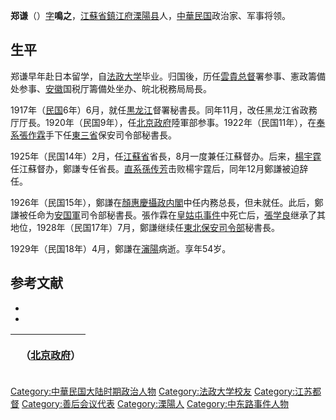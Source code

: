 {{Otheruses|郑谦 (消歧义)}}
'''郑谦'''（{{bd|1876年||1929年|1月28日}}）[[表字|字]]'''鳴之'''，[[江蘇省|江蘇省]][[鎮江府|鎮江府]][[溧陽县|溧陽县]]人，[[中華民国|中華民国]]政治家、军事将领。

==生平==
郑谦早年赴日本留学，自[[法政大学|法政大学]]毕业。归国後，历任[[雲貴总督|雲貴总督]]署参事、憲政籌備处参事、[[安徽省|安徽]]国税厅籌備处坐办、皖北税務局局長。

1917年（[[民国紀元|民国]]6年）6月，就任[[黒龙江省_(中華民国)|黒龙江]]督署秘書長。同年11月，改任黑龙江省政務厅厅長。1920年（民国9年），任[[北京政府|北京政府]]陸軍部参事。1922年（民国11年），在[[奉系|奉系]][[張作霖|張作霖]]手下任[[東三省|東三省]]保安司令部秘書長。

1925年（民国14年）2月，任[[江蘇省_(中華民国)|江蘇省]]省長，8月一度兼任江蘇督办。后来，[[楊宇霆|楊宇霆]]任江蘇督办，鄭謙专任省長。[[直系|直系]][[孫传芳|孫传芳]]击败楊宇霆后，同年12月鄭謙被迫辞任。

1926年（民国15年），鄭謙在[[顏惠慶攝政内閣|顏惠慶攝政内閣]]中任内務总長，但未就任。此后，鄭謙被任命为[[安国軍|安国軍]]司令部秘書長。張作霖在[[皇姑屯事件|皇姑屯事件]]中死亡后，[[張学良|張学良]]继承了其地位，1928年（民国17年）7月，鄭謙继续任[[東北保安司令部|東北保安司令部]]秘書長。

1929年（民国18年）4月，鄭謙在[[瀋陽市|瀋陽]]病逝。享年54岁。

== 参考文献 ==
* <span style="font-size:90%;">{{Cite book<!--|和書-->|author = 徐友春主編|title = 民国人物大辞典 増訂版|year = 2007|publisher = 河北人民出版社|isbn = 978-7-202-03014-1}}</span>
* <span style="font-size:90%;">{{Cite book<!--|和書-->|author = 劉寿林等編|title = 民国職官年表|year = 1995|publisher = [[中華書局|中華書局]]|isbn = 7-101-01320-1}}</span>

{| class="wikitable" style="margin:0 auto"
|- 
!　{{CHN1912}}（[[北京政府|北京政府]]）
{{先代次代|[[江蘇省_(中華民国)|江蘇]]督办|<small>1925年8月</small>|[[盧永祥|盧永祥]]|[[楊宇霆|楊宇霆]]}}
{{先代次代|内務总長（未就任）|<small>1926年5月 - 6月<br>（[[劉馥_(民國)|劉馥]]代理）</small>|[[屈映光|屈映光]]|[[田应璜|田应璜]]}}
|}

{{江苏行政长官|北省}}
{{DEFAULTSORT:Zheng郑}}
[[Category:中華民国大陆时期政治人物|Category:中華民国大陆时期政治人物]]
[[Category:法政大学校友|Category:法政大学校友]]
[[Category:江苏都督|Category:江苏都督]]
[[Category:善后会议代表|Category:善后会议代表]]
[[Category:溧陽人|Category:溧陽人]]
[[Category:中东路事件人物|Category:中东路事件人物]]